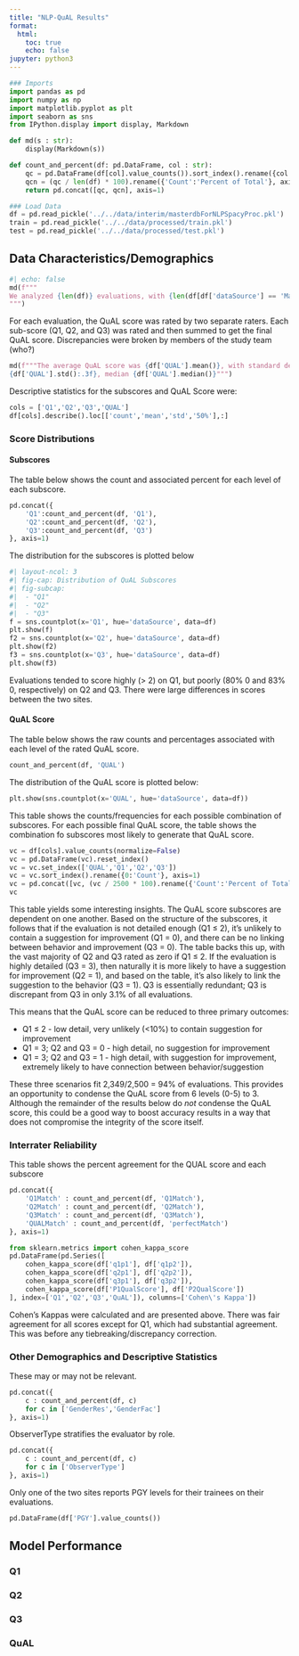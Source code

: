 ```yaml
---
title: "NLP-QuAL Results"
format:
  html:
    toc: true
    echo: false
jupyter: python3
---
```

```python
### Imports
import pandas as pd 
import numpy as np
import matplotlib.pyplot as plt
import seaborn as sns
from IPython.display import display, Markdown

def md(s : str):
    display(Markdown(s))

def count_and_percent(df: pd.DataFrame, col : str):
    qc = pd.DataFrame(df[col].value_counts()).sort_index().rename({col:'Count'}, axis=1)
    qcn = (qc / len(df) * 100).rename({'Count':'Percent of Total'}, axis=1)
    return pd.concat([qc, qcn], axis=1)

### Load Data
df = pd.read_pickle('../../data/interim/masterdbForNLPSpacyProc.pkl')
train = pd.read_pickle('../../data/processed/train.pkl')
test = pd.read_pickle('../../data/processed/test.pkl')
```
## Data Characteristics/Demographics
```python
#| echo: false
md(f"""
We analyzed {len(df)} evaluations, with {len(df[df['dataSource'] == 'Mac'])} from Site 1 (McMaster) and {len(df[df['dataSource'] == 'Sas'])} from Site 2 (Saskatchewan). 
""")
```

For each evaluation, the QuAL score was rated by two separate raters. Each sub-score (Q1, Q2, and Q3) was rated and then summed to get the final QuAL score. Discrepancies were broken by members of the study team (who?) 

```python
md(f"""The average QuAL score was {df['QUAL'].mean()}, with standard deviation 
{df['QUAL'].std():.3f}, median {df['QUAL'].median()}""")
```

Descriptive statistics for the subscores and QuAL Score were:
```python
cols = ['Q1','Q2','Q3','QUAL']
df[cols].describe().loc[['count','mean','std','50%'],:]
```

### Score Distributions

#### Subscores
The table below shows the count and associated percent for each level of each subscore.
```python
pd.concat({
    'Q1':count_and_percent(df, 'Q1'),
    'Q2':count_and_percent(df, 'Q2'),
    'Q3':count_and_percent(df, 'Q3')
}, axis=1)
```
The distribution for the subscores is plotted below
```python
#| layout-ncol: 3
#| fig-cap: Distribution of QuAL Subscores
#| fig-subcap: 
#|  - "Q1"
#|  - "Q2"
#|  - "Q3"
f = sns.countplot(x='Q1', hue='dataSource', data=df)
plt.show(f)
f2 = sns.countplot(x='Q2', hue='dataSource', data=df)
plt.show(f2)
f3 = sns.countplot(x='Q3', hue='dataSource', data=df)
plt.show(f3)
```
Evaluations tended to score highly (> 2) on Q1, but poorly (80% 0 and 83% 0, respectively) on Q2 and Q3. There were large differences in scores between the two sites.

#### QuAL Score
The table below shows the raw counts and percentages associated with each level of the rated QuAL score.
```python
count_and_percent(df, 'QUAL')
```

The distribution of the QuAL score is plotted below:
```python
plt.show(sns.countplot(x='QUAL', hue='dataSource', data=df))
```

This table shows the counts/frequencies for each possible combination of subscores. For each possible final QuAL score, the table shows the combination fo subscores most likely to generate that QuAL score.
```python
vc = df[cols].value_counts(normalize=False)
vc = pd.DataFrame(vc).reset_index()
vc = vc.set_index(['QUAL','Q1','Q2','Q3'])
vc = vc.sort_index().rename({0:'Count'}, axis=1)
vc = pd.concat([vc, (vc / 2500 * 100).rename({'Count':'Percent of Total'}, axis=1)], axis=1)
vc
```
This table yields some interesting insights. The QuAL score subscores are dependent on one another. Based on the structure of the subscores, it follows that if the evaluation is not detailed enough (Q1 $\leq$ 2), it's unlikely to contain a suggestion for improvement (Q1 = 0), and there can be no linking between behavior and improvement (Q3 = 0). The table backs this up, with the vast majority of Q2 and Q3 rated as zero if Q1 $\leq$ 2. If the evaluation is highly detailed (Q3 = 3), then naturally it is more likely to have a suggestion for improvement (Q2 = 1), and based on the table, it's also likely to link the suggestion to the behavior (Q3 = 1). Q3 is essentially redundant; Q3 is discrepant from Q3 in only 3.1% of all evaluations. 

This means that the QuAL score can be reduced to three primary outcomes:

* Q1 $\leq$ 2 - low detail, very unlikely (<10%) to contain suggestion for improvement 
* Q1 = 3; Q2 and Q3 = 0 - high detail,  no suggestion for improvement
* Q1 = 3; Q2 and Q3 = 1 - high detail, with suggestion for improvement, extremely likely to have connection between behavior/suggestion

These three scenarios fit 2,349/2,500 = 94% of evaluations. This provides an opportunity to condense the QuAL score from 6 levels (0-5) to 3. Although the remainder of the results below do *not* condense the QuAL score, this could be a good way to boost accuracy results in a way that does not compromise the integrity of the score itself. 

### Interrater Reliability
This table shows the percent agreement for the QUAL score and each subscore
```python
pd.concat({
    'Q1Match' : count_and_percent(df, 'Q1Match'),
    'Q2Match' : count_and_percent(df, 'Q2Match'),
    'Q3Match' : count_and_percent(df, 'Q3Match'),
    'QUALMatch' : count_and_percent(df, 'perfectMatch')
}, axis=1)
```

```python
from sklearn.metrics import cohen_kappa_score
pd.DataFrame(pd.Series([
    cohen_kappa_score(df['q1p1'], df['q1p2']),
    cohen_kappa_score(df['q2p1'], df['q2p2']),
    cohen_kappa_score(df['q3p1'], df['q3p2']),
    cohen_kappa_score(df['P1QualScore'], df['P2QualScore'])
], index=['Q1','Q2','Q3','QuAL']), columns=['Cohen\'s Kappa'])
```
Cohen's Kappas were calculated and are presented above. There was fair agreement for all scores except for Q1, which had substantial agreement. This was before any tiebreaking/discrepancy correction. 

### Other Demographics and Descriptive Statistics
These may or may not be relevant. 

```python
pd.concat({
    c : count_and_percent(df, c)
    for c in ['GenderRes','GenderFac']
}, axis=1)
```

ObserverType stratifies the evaluator by role.
```python
pd.concat({
    c : count_and_percent(df, c)
    for c in ['ObserverType']
}, axis=1)
```

Only one of the two sites reports PGY levels for their trainees on their evaluations. 
```python
pd.DataFrame(df['PGY'].value_counts())
```

## Model Performance

### Q1

### Q2

### Q3

### QuAL